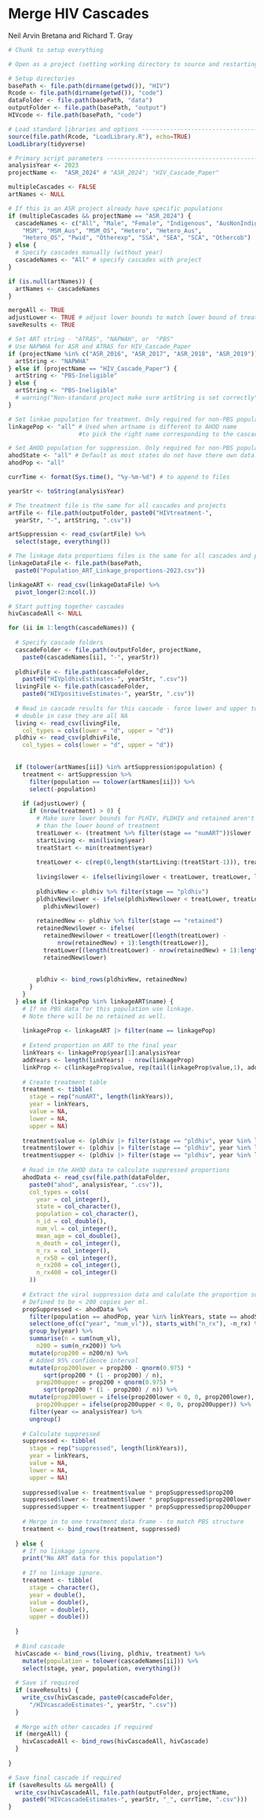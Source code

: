 Merge HIV Cascades
==================

Neil Arvin Bretana and Richard T. Gray

```r
# Chunk to setup everything

# Open as a project (setting working directory to source and restarting R)

# Setup directories
basePath <- file.path(dirname(getwd()), "HIV")
Rcode <- file.path(dirname(getwd()), "code") 
dataFolder <- file.path(basePath, "data")
outputFolder <- file.path(basePath, "output")
HIVcode <- file.path(basePath, "code") 

# Load standard libraries and options -----------------------------------------
source(file.path(Rcode, "LoadLibrary.R"), echo=TRUE)
LoadLibrary(tidyverse)

# Primary script parameters ---------------------------------------------------
analysisYear <- 2023
projectName <-  "ASR_2024" # "ASR_2024"; "HIV_Cascade_Paper"

multipleCascades <- FALSE
artNames <- NULL

# If this is an ASR project already have specific populations
if (multipleCascades && projectName == "ASR_2024") {
  cascadeNames <- c("All", "Male", "Female", "Indigenous", "AusNonIndigenous", 
    "MSM", "MSM_Aus", "MSM_OS", "Hetero", "Hetero_Aus", 
    "Hetero_OS", "Pwid", "Otherexp", "SSA", "SEA", "SCA", "Othercob")
} else {
  # Specify cascades manually (without year)
  cascadeNames <- "All" # specify cascades with project 
}

if (is.null(artNames)) {
  artNames <- cascadeNames
}

mergeAll <- TRUE
adjustLower <- TRUE # adjust lower bounds to match lower bound of treatment
saveResults <- TRUE

# Set ART string - "ATRAS", "NAPWAH", or  "PBS"
# Use NAPWHA for ASR and ATRAS for HIV_Cascade_Paper
if (projectName %in% c("ASR_2016", "ASR_2017", "ASR_2018", "ASR_2019")) {
  artString <- "NAPWHA" 
} else if (projectName == "HIV_Cascade_Paper") {
  artString <- "PBS-Ineligible"
} else {
  artString <- "PBS-Ineligible"
  # warning("Non-standard project make sure artString is set correctly")
}

# Set linkae population for treatment. Only required for non-PBS populations
linkagePop <- "all" # Used when artname is different to AHOD name
                    #to pick the right name corresponding to the cascade name

# Set AHOD population for suppression. Only required for non-PBS populations
ahodState <- "all" # Default as most states do not have there own data. 
ahodPop <- "all"

currTime <- format(Sys.time(), "%y-%m-%d") # to append to files

```


```r

yearStr <- toString(analysisYear)

# The treatment file is the same for all cascades and projects
artFile <- file.path(outputFolder, paste0("HIVtreatment-", 
  yearStr, "-", artString, ".csv"))

artSuppression <- read_csv(artFile) %>%
  select(stage, everything())

# The linkage data proportions files is the same for all cascades and projects
linkageDataFile <- file.path(basePath,
  paste0("Population_ART_Linkage_proportions-2023.csv"))

linkageART <- read_csv(linkageDataFile) %>%
  pivot_longer(2:ncol(.))

# Start putting together cascades
hivCascadeAll <- NULL

for (ii in 1:length(cascadeNames)) {
  
  # Specify cascade folders
  cascadeFolder <- file.path(outputFolder, projectName, 
    paste0(cascadeNames[ii], "-", yearStr))
  
  pldhivFile <- file.path(cascadeFolder, 
    paste0("HIVpldhivEstimates-", yearStr, ".csv"))
  livingFile <- file.path(cascadeFolder, 
    paste0("HIVpositiveEstimates-", yearStr, ".csv"))
  
  # Read in cascade results for this cascade - force lower and upper to be
  # double in case they are all NA
  living <- read_csv(livingFile, 
    col_types = cols(lower = "d", upper = "d"))
  pldhiv <- read_csv(pldhivFile, 
    col_types = cols(lower = "d", upper = "d"))
  
  
  if (tolower(artNames[ii]) %in% artSuppression$population) {
    treatment <- artSuppression %>%
      filter(population == tolower(artNames[ii])) %>%
      select(-population)
    
    if (adjustLower) {
      if (nrow(treatment) > 0) {
        # Make sure lower bounds for PLHIV, PLDHIV and retained aren't lower
        # than the lower bound of treatment
        treatLower <- (treatment %>% filter(stage == "numART"))$lower
        startLiving <- min(living$year)
        treatStart <- min(treatment$year)
        
        treatLower <- c(rep(0,length(startLiving:(treatStart-1))), treatLower)
        
        living$lower <- ifelse(living$lower < treatLower, treatLower, living$lower)
        
        pldhivNew <- pldhiv %>% filter(stage == "pldhiv")
        pldhivNew$lower <- ifelse(pldhivNew$lower < treatLower, treatLower,
          pldhivNew$lower)
        
        retainedNew <- pldhiv %>% filter(stage == "retained")
        retainedNew$lower <- ifelse(
          retainedNew$lower < treatLower[(length(treatLower) - 
              nrow(retainedNew) + 1):length(treatLower)], 
          treatLower[(length(treatLower) - nrow(retainedNew) + 1):length(treatLower)],
          retainedNew$lower)
        
        
        pldhiv <- bind_rows(pldhivNew, retainedNew)
      }
    } 
  } else if (linkagePop %in% linkageART$name) {
    # If no PBS data for this population use linkage. 
    # Note there will be no retained as well.
    
    linkageProp <- linkageART |> filter(name == linkagePop)
    
    # Extend proportion on ART to the final year
    linkYears <- linkageProp$year[1]:analysisYear 
    addYears <- length(linkYears) - nrow(linkageProp)
    linkProp <- c(linkageProp$value, rep(tail(linkageProp$value,1), addYears))
    
    # Create treatment table
    treatment <- tibble(
      stage = rep("numART", length(linkYears)),
      year = linkYears, 
      value = NA, 
      lower = NA,
      upper = NA)
    
    treatment$value <- (pldhiv |> filter(stage == "pldhiv", year %in% linkYears))$value * linkProp
    treatment$lower <- (pldhiv |> filter(stage == "pldhiv", year %in% linkYears))$lower * linkProp
    treatment$upper <- (pldhiv |> filter(stage == "pldhiv", year %in% linkYears))$upper * linkProp
    
    # Read in the AHOD data to calculate suppressed proportions
    ahodData <- read_csv(file.path(dataFolder, 
      paste0("ahod", analysisYear, ".csv")),
      col_types = cols(
        year = col_integer(),
        state = col_character(),
        population = col_character(),
        n_id = col_double(),
        num_vl = col_integer(),
        mean_age = col_double(),
        n_death = col_integer(),
        n_rx = col_integer(),
        n_rx50 = col_integer(),
        n_rx200 = col_integer(),
        n_rx400 = col_integer()
      )) 
    
    # Extract the viral suppression data and calulate the proportion suppressed
    # Defined to be < 200 copies per ml. 
    propSuppressed <- ahodData %>%
      filter(population == ahodPop, year %in% linkYears, state == ahodState) |>
      select(one_of(c("year", "num_vl")), starts_with("n_rx"), -n_rx) %>% 
      group_by(year) %>%
      summarise(n = sum(num_vl),
        n200 = sum(n_rx200)) %>%
      mutate(prop200 = n200/n) %>%
      # Added 95% confidence interval
      mutate(prop200lower = prop200 - qnorm(0.975) * 
          sqrt(prop200 * (1 - prop200) / n),
        prop200upper = prop200 + qnorm(0.975) * 
          sqrt(prop200 * (1 - prop200) / n)) %>%
      mutate(prop200lower = ifelse(prop200lower < 0, 0, prop200lower),
        prop200upper = ifelse(prop200upper < 0, 0, prop200upper)) %>%
      filter(year <= analysisYear) %>%
      ungroup() 
    
    # Calculate suppressed
    suppressed <- tibble(
      stage = rep("suppressed", length(linkYears)),
      year = linkYears, 
      value = NA, 
      lower = NA,
      upper = NA)
    
    suppressed$value <- treatment$value * propSuppressed$prop200
    suppressed$lower <- treatment$lower * propSuppressed$prop200lower
    suppressed$upper <- treatment$upper * propSuppressed$prop200upper
    
    # Merge in to one treatment data frame - to match PBS structure 
    treatment <- bind_rows(treatment, suppressed)
    
  } else {
    # If no linkage ignore. 
    print("No ART data for this population")
    
    # If no linkage ignore. 
    treatment <- tibble(
      stage = character(), 
      year = double(), 
      value = double(), 
      lower = double(),
      upper = double())
    
  }
  
  # Bind cascade
  hivCascade <- bind_rows(living, pldhiv, treatment) %>%
    mutate(population = tolower(cascadeNames[ii])) %>%
    select(stage, year, population, everything())
  
  # Save if required
  if (saveResults) {
    write_csv(hivCascade, paste0(cascadeFolder, 
      "/HIVcascadeEstimates-", yearStr, ".csv"))
  }
  
  # Merge with other cascades if required
  if (mergeAll) {
    hivCascadeAll <- bind_rows(hivCascadeAll, hivCascade)
  }
  
} 

# Save final cascade if required
if (saveResults && mergeAll) {
  write_csv(hivCascadeAll, file.path(outputFolder, projectName,
    paste0("HIVcascadeEstimates-", yearStr, "_", currTime, ".csv")))
}

```

